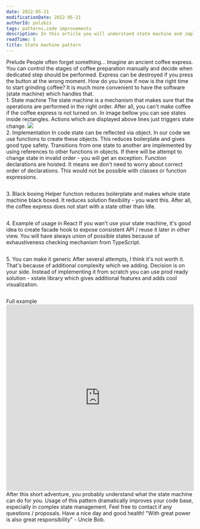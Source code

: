 ```yaml
---
date: 2022-05-21
modificationDate: 2022-05-21
authorId: polubis
tags: patterns,code improvements
description: In this article you will understand state machine and implement coffee express with this pattern.
readTime: 5
title: State machine pattern
---
```


<Section>
  <XL>Prelude</XL>
  <M>People often forget something...</M>
  <M>
    Imagine an ancient coffee express. You can control the stages of coffee
    preparation manually and decide when dedicated step should be performed.
  </M>
  <M>
    Express can be destroyed if you press the button at the wrong moment. How do
    you know if now is the right time to start grinding coffee? It is much more
    convenient to have the software (state machine) which handles that.
  </M>
</Section>

<Section>
  <XL>1. State machine</XL>
  <M>
    The state machine is a mechanism that makes sure that the operations are
    performed in the right order. After all, you can't make coffee if the coffee
    express is not turned on.
  </M>
  <M>
    In image bellow you can see states inside rectangles. Actions which are
    displayed above lines just triggers state change.
  </M>
  <Img
    src="https://raw.githubusercontent.com/polubis/WebBlog/State-machine-pattern/src/articles/patterns/state-machine-pattern/SM.png"
    description="Coffee express as state machine"
  />
</Section>

<Section>
  <XL>2. Implementation</XL>
  <M>
    In code state can be reflected via object. In our code we use functions to
    create these objects. This reduces boilerplate and gives good type safety.
  </M>
  <M>
    Transitions from one state to another are implemented by using references to
    other functions in objects. If there will be attempt to change state in
    invalid order - you will get an exception.
  </M>
  <Hint hasBg>
    Function declarations are hoisted. It means we don't need to worry about
    correct order of declarations. This would not be possible with classes or
    function expressions.
  </Hint>
  <Code description="Function declarations are cool">
    <deckgo-highlight-code src="https://raw.githubusercontent.com/polubis/state-machine-pattern/main/src/snippets/coffee-express-state-machine-functional.ts"></deckgo-highlight-code>
  </Code>
</Section>

<Section>
  <XL>3. Black boxing</XL>
  <M>
    Helper function reduces boilerplate and makes whole state machine black
    boxed. It reduces solution flexibility - you want this. After all, the
    coffee express does not start with a state other than Idle.
  </M>
  <Code description="Huraaaaa">
    <deckgo-highlight-code src="https://raw.githubusercontent.com/polubis/state-machine-pattern/main/src/snippets/reducing-boilerplate.ts"></deckgo-highlight-code>
  </Code>
</Section>

<Section>
  <XL>4. Example of usage in React</XL>
  <M>
    If you wan't use your state machine, it's good idea to create facade hook to
    expose consistent API / reuse it later in other view. You will have always
    union of possible states because of exhaustiveness checking mechanism from
    TypeScript.
  </M>
  <Code description="We are reactive">
    <deckgo-highlight-code src="https://raw.githubusercontent.com/polubis/state-machine-pattern/main/src/snippets/use-with-react.tsx"></deckgo-highlight-code>
  </Code>
</Section>

<Section>
  <XL>5. You can make it generic</XL>
  <M>
    After several attempts, I think it's not worth it. That's because of
    additional complexity which we adding. Decision is on your side.
  </M>
  <Hint hasBg>
    Instead of implementing it from scratch you can use prod ready solution -
    xstate library which gives additional features and adds cool visualization.
  </Hint>
  <Code description="TypeScript code from libs can destroy your brain">
    <deckgo-highlight-code src="https://raw.githubusercontent.com/polubis/state-machine-pattern/main/src/final/generic-state-machine.ts"></deckgo-highlight-code>
  </Code>
</Section>

<Section>
  <XL>Full example</XL>
  <iframe
    src="https://codesandbox.io/embed/state-machine-pattern-ylecvm?fontsize=14&hidenavigation=1&theme=dark"
    style="width:100%; height:500px; border:0; border-radius: 4px; overflow:hidden;"
    title="State machine pattern"
    allow="accelerometer; ambient-light-sensor; camera; encrypted-media; geolocation; gyroscope; hid; microphone; midi; payment; usb; vr; xr-spatial-tracking"
    sandbox="allow-forms allow-modals allow-popups allow-presentation allow-same-origin allow-scripts"
  ></iframe>
</Section>

<Summary>
  <M>
    After this short adventure, you probably understand what the state machine
    can do for you. Usage of this pattern dramatically improves your code base,
    especially in complex state management.
  </M>
  <M>
    Feel free to contact if any questions / proposals. Have a nice day and good
    health!
  </M>
  <Hint hasBg>
    "With great power is also great responsibility" - Uncle Bob.
  </Hint>
</Summary>
